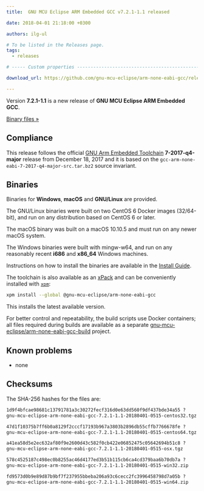 ```yaml
---
title:  GNU MCU Eclipse ARM Embedded GCC v7.2.1-1.1 released

date: 2018-04-01 21:18:00 +0300

authors: ilg-ul

# To be listed in the Releases page.
tags:
  - releases

# ----- Custom properties -----------------------------------------------------

download_url: https://github.com/gnu-mcu-eclipse/arm-none-eabi-gcc/releases/tag/v7.2.1-1.1/

---
```


Version **7.2.1-1.1** is a new release of **GNU MCU Eclipse ARM Embedded GCC**.

<!-- truncate -->

<p><a href={ frontMatter.download_url }>Binary files »</a></p>

## Compliance

This release follows the official [GNU Arm Embedded Toolchain](https://developer.arm.com/open-source/gnu-toolchain/gnu-rm)  **7-2017-q4-major** release from December 18, 2017 and it is based on the `gcc-arm-none-eabi-7-2017-q4-major-src.tar.bz2` source invariant.

## Binaries

Binaries for **Windows**, **macOS** and **GNU/Linux** are provided.

The GNU/Linux binaries were built on two CentOS 6 Docker images (32/64-bit), and run on any distribution based on CentOS 6 or later.

The macOS binary was built on a macOS 10.10.5 and must run on any newer macOS system.

The Windows binaries were built with mingw-w64, and run on any reasonably recent **i686** and **x86_64** Windows machines.

Instructions on how to install the binaries are available in the [Install Guide](/docs/install/).

The toolchain is also available as an [xPack](https://www.npmjs.com/package/@gnu-mcu-eclipse/arm-none-eabi-gcc) and can be conveniently installed with [`xpm`](https://www.npmjs.com/package/xpm):

```sh
xpm install --global @gnu-mcu-eclipse/arm-none-eabi-gcc
```

This installs the latest available version.

For better control and repeatability, the build scripts use Docker containers; all files required during builds are available as a separate [gnu-mcu-eclipse/arm-none-eabi-gcc-build](https://github.com/gnu-mcu-eclipse/arm-none-eabi-gcc-build) project.

## Known problems

* none

## Checksums

The SHA-256 hashes for the files are:

```txt
1d9f4bfcae98681c13791781a3c30272fecf316d0e63dd560f9df437bde34a55 ?
gnu-mcu-eclipse-arm-none-eabi-gcc-7.2.1-1.1-20180401-0515-centos32.tgz

47d1f10375b7ff6b0a8129f2cccf17193b967a3803b2896db55cffb7766678fe ?
gnu-mcu-eclipse-arm-none-eabi-gcc-7.2.1-1.1-20180401-0515-centos64.tgz

a41ea58d5e2ec632af80f9e2600d43c582f0cb422e06852475c05642694b51c8 ?
gnu-mcu-eclipse-arm-none-eabi-gcc-7.2.1-1.1-20180401-0515-osx.tgz

578c4525187c498ec0b8255ac46d4177ed3b51b115cb6ca4cd379baa6b70db7a ?
gnu-mcu-eclipse-arm-none-eabi-gcc-7.2.1-1.1-20180401-0515-win32.zip

fd9573d0b9e89d87b9bf7f237955bbeba206a93c6cecc2fc3996458798d7a05b ?
gnu-mcu-eclipse-arm-none-eabi-gcc-7.2.1-1.1-20180401-0515-win64.zip
```
